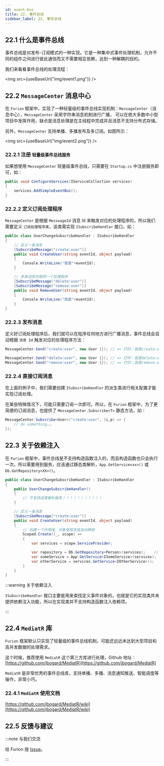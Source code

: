 ```yaml
---
id: event-bus
title: 22. 事件总线
sidebar_label: 22. 事件总线
---
```



## 22.1 什么是事件总线

事件总线是对发布-订阅模式的一种实现。它是一种集中式事件处理机制，允许不同的组件之间进行彼此通信而又不需要相互依赖，达到一种解耦的目的。

我们来看看事件总线的处理流程：

<img src={useBaseUrl("img/event1.png")} />

## 22.2 `MessageCenter` 消息中心

在 `Furion` 框架中，实现了一种轻量级的事件总线实现机制：`MessageCenter`（消息中心），`MessageCenter` 采用字符串消息机制进行广播， 可以在绝大多数中小型项目中发挥作用，缺点是消息处理是在主线程中完成并且消息不支持分布式存储。

另外，`MessageCenter` 支持单播、多播发布及多订阅。如图所示：

<img src={useBaseUrl("img/event2.png")} />

### 22.2.1 注册 `轻量级事件总线服务`

如果想使用 `MessageCenter` 轻量级事件总线，只需要在 `Startup.cs` 中注册服务即可，如：

```cs {3}
public void ConfigureServices(IServiceCollection services)
{
    services.AddSimpleEventBus();
}
```

### 22.2.2 定义订阅处理程序

`MessageCenter` 是根据 `MesseageId` 消息 Id 来触发对应的处理程序的，所以我们需要定义 `订阅处理程序类`，该类需实现 `ISubscribeHandler` 接口，如：

```cs {1,4-5,11-13}
public class UserChangeSubscribeHandler : ISubscribeHandler
{
    // 定义一条消息
    [SubscribeMessage("create:user")]
    public void CreateUser(string eventId, object payload)
    {
        Console.WriteLine("我是"+eventId);
    }

    // 多条消息共用同一个处理程序
    [SubscribeMessage("delete:user")]
    [SubscribeMessage("remove:user")]
    public void RemoveUser(string eventId, object payload)
    {
        Console.WriteLine("我是"+eventId);
    }
}
```

### 22.2.3 发布消息

定义好订阅处理程序后，我们就可以在程序任何地方进行广播消息，事件总线会自动根据 `消息 Id` 触发对应的处理程序方法：

```cs
MessageCenter.Send("create:user", new User {}); // => 打印：我是create:user

MessageCenter.Send("delete:user", new User {}); // => 打印：我是delete:user
MessageCenter.Send("remove:user", new User {}); // => 打印：我是remove:user
```

### 22.2.4 直接订阅消息

在上面的例子中，我们需要创建 `ISubscribeHandler` 的派生类进行相关配置才能实现订阅处理。

在某些特殊情况下，可能只需要订阅一次即可。所以，在 `Furion` 框架中，为了更简便的订阅消息，也提供了 `MessageCenter.Subscribe<T>` 静态方法，如：

```cs
MessageCenter.Subscribe<User>("create:user", (i,p) => {
    // do something。。。
});
```

## 22.3 关于依赖注入

在 `Furion` 框架中，事件总线是不支持构造函数注入的，而且构造函数也只会执行一次。所以需要用到服务，应该通过静态类解析，`App.GetService<xx>()` 或 `Db.GetRepository<XX>()`。

```cs {5,12-20}
public class UserChangeSubscribeHandler : ISubscribeHandler
{
    public UserChangeSubscribeHandler()
    {
        // 不支持这里解析服务！！！！！！！！！！！
    }

    // 定义一条消息
    [SubscribeMessage("create:user")]
    public void CreateUser(string eventId, object payload)
    {
        // 创建一个作用域，对象使用完成自动释放
        Scoped.Create((_, scope) =>
        {
            var services = scope.ServiceProvider;

            var repository = Db.GetRepository<Person>(services);    // services 传递进去
            var someService = App.GetService<ISomeService>(services);   // services 传递进去
            var otherService = services.GetService<IOtherService>();    // 直接用 services 解析
        }
    }
}
```

:::warning 关于依赖注入

`ISubscribeHandler` 接口主要是用来查找定义事件对象的，也就是它的实现类并未提供依赖注入功能，所以在实现类并不支持构造函数注入依赖项。

:::

## 22.4 `MediatR` 库

`Furion` 框架默认只实现了轻量级的事件总线机制，可能还远远未达到大型项目和高并发数据的处理需求。

这个时候，推荐使用 `MediatR` 这个第三方库进行处理，Github 地址：[https://github.com/jbogard/MediatR](https://github.com/jbogard/MediatR)

`MediatR` 是非常优秀的事件总线库，支持单播、多播、消息通知推送、智能调度等操作，非常小巧。

### 22.4.1 `MediatR` 使用文档

[https://github.com/jbogard/MediatR/wiki](https://github.com/jbogard/MediatR/wiki)

## 22.5 反馈与建议

:::note 与我们交流

给 Furion 提 [Issue](https://gitee.com/dotnetchina/Furion/issues/new?issue)。

:::
